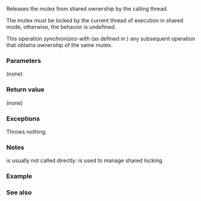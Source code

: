 {{cpp/thread/shared_timed_mutex/title|unlock_shared}}
{{cpp/thread/shared_timed_mutex/navbar}}
{{dcl begin}}
{{dcl|since=c++14|
void unlock_shared();
}}
{{dcl end}}

Releases the mutex from shared ownership by the calling thread.

The mutex must be locked by the current thread of execution in shared mode, otherwise, the behavior is undefined.

This operation ''synchronizes-with'' (as defined in {{lc|std::memory_order}}) any subsequent {{lc|lock()}} operation that obtains ownership of the same mutex.

===Parameters===
(none)

===Return value===
(none)

===Exceptions===
Throws nothing.

===Notes===
{{tt|unlock_shared()}} is usually not called directly: {{lc|std::shared_lock}} is used to manage shared locking.

===Example===
{{example}}

===See also===
{{dsc begin}}
{{dsc inc|cpp/thread/mutex/dsc lock_shared|shared_timed_mutex}}
{{dsc inc|cpp/thread/mutex/dsc unlock|shared_timed_mutex}}
{{dsc end}}

{{langlinks|de|es|fr|it|ja|pt|ru|zh}}